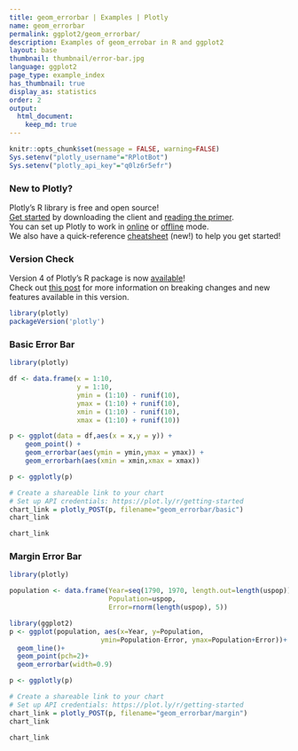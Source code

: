 ```yaml
---
title: geom_errorbar | Examples | Plotly
name: geom_errorbar
permalink: ggplot2/geom_errorbar/
description: Examples of geom_errobar in R and ggplot2
layout: base
thumbnail: thumbnail/error-bar.jpg
language: ggplot2
page_type: example_index
has_thumbnail: true
display_as: statistics
order: 2
output:
  html_document:
    keep_md: true
---
```


```r
knitr::opts_chunk$set(message = FALSE, warning=FALSE)
Sys.setenv("plotly_username"="RPlotBot")
Sys.setenv("plotly_api_key"="q0lz6r5efr")
```

### New to Plotly?

Plotly's R library is free and open source!<br>
[Get started](https://plot.ly/r/getting-started/) by downloading the client and [reading the primer](https://plot.ly/r/getting-started/).<br>
You can set up Plotly to work in [online](https://plot.ly/r/getting-started/#hosting-graphs-in-your-online-plotly-account) or [offline](https://plot.ly/r/offline/) mode.<br>
We also have a quick-reference [cheatsheet](https://images.plot.ly/plotly-documentation/images/r_cheat_sheet.pdf) (new!) to help you get started!

### Version Check

Version 4 of Plotly's R package is now [available](https://plot.ly/r/getting-started/#installation)!<br>
Check out [this post](http://moderndata.plot.ly/upgrading-to-plotly-4-0-and-above/) for more information on breaking changes and new features available in this version.

```r
library(plotly)
packageVersion('plotly')
```

### Basic Error Bar

```r
library(plotly)

df <- data.frame(x = 1:10,
                 y = 1:10,
                 ymin = (1:10) - runif(10),
                 ymax = (1:10) + runif(10),
                 xmin = (1:10) - runif(10),
                 xmax = (1:10) + runif(10))

p <- ggplot(data = df,aes(x = x,y = y)) + 
    geom_point() + 
    geom_errorbar(aes(ymin = ymin,ymax = ymax)) + 
    geom_errorbarh(aes(xmin = xmin,xmax = xmax))

p <- ggplotly(p)

# Create a shareable link to your chart
# Set up API credentials: https://plot.ly/r/getting-started
chart_link = plotly_POST(p, filename="geom_errorbar/basic")
chart_link
```

``` r
chart_link
```

### Margin Error Bar

```r
library(plotly)

population <- data.frame(Year=seq(1790, 1970, length.out=length(uspop)), 
                         Population=uspop, 
                         Error=rnorm(length(uspop), 5))

library(ggplot2)
p <- ggplot(population, aes(x=Year, y=Population, 
                       ymin=Population-Error, ymax=Population+Error))+
  geom_line()+
  geom_point(pch=2)+
  geom_errorbar(width=0.9)

p <- ggplotly(p)

# Create a shareable link to your chart
# Set up API credentials: https://plot.ly/r/getting-started
chart_link = plotly_POST(p, filename="geom_errorbar/margin")
chart_link
```

``` r
chart_link
```